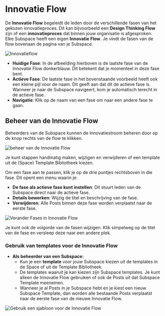 # Innovatie Flow

De **Innovatie Flow** begeleidt de leden door de verschillende fasen van het gekozen innovatieproces. Dit kan bijvoorbeeld een **Design Thinking Flow** zijn of een **innovatieproces** dat binnen jouw organisatie is afgesproken. Elke Subspace heeft een eigen **Innovatie Flow**. Je vindt de fasen van de flow bovenaan de pagina van je Subspace.

![Innovatieflow](/innovation-flow.png)

- **Huidige Fase**: In de afbeelding hierboven is de laatste fase van de Innovatie Flow donkerblauw. Dit betekent dat je momenteel in deze fase bent.
- **Actieve Fase**: De laatste fase in het bovenstaande voorbeeld heeft ook een kleine pijl voor de naam. Dit geeft aan dat dit de actieve fase is. Wanneer je naar de Subspace navigeert, kom je automatisch terecht in de actieve fase.
- **Navigatie**: Klik op de naam van een fase om naar een andere fase te gaan.

## Beheer van de Innovatie Flow

Beheerders van de Subspace kunnen de Innovatiestroom beheren door op de knop rechts van de flow te klikken.

![beheer van de Innovatie Flow](/manage-flow.png)

Je kunt stappen handmatig maken, wijzigen en verwijderen of een template uit de (Space) Template Bibliotheek kiezen.

Om een fase aan te passen, klik je op de drie puntjes rechtsboven in die fase. Dit opent een menu waarin je:

- **De fase als actieve fase kunt instellen**: Dit stuurt leden van de Subspace direct naar de actieve fase.
- **Details bewerken**: Wijzig de titel en beschrijving van de fase.
- **Verwijderen**: Alle Posts binnen deze fase worden verplaatst naar de eerste fase.

![Verander Fases in Innovatie Flow](/change-phases.png)

Je kunt ook de volgorde van de fasen wijzigen. Klik simpelweg op de titel van de fase en versleep deze naar een andere plek.

### Gebruik van templates voor de Innovatie Flow

- **Als beheerder van een Subspace:**
  - Kun je een **template** voor jouw Subspace kiezen uit de templates in de Space of uit de Template Bibliotheek.
  - De templates waaruit je kan kiezen zijn Subspace templates. Je kunt alleen de Innovatie Flow gebruiken of ook de Posts uit dat Subspace Template meenemen.
  - Wanneer je al Posts in je Subspace hebt en je kiest een nieuw Subspace Template, dan worden alle bestaande Posts verplaatst naar de eerste fase van de nieuwe Innovatie Flow.

![Gebruik een sjabloon voor de Innovatie Flow](/choose-template-innovation-flow.png)

